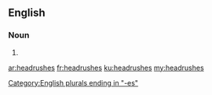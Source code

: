 ==English==

===Noun===
{{head|en}}

# {{plural of|headrush}}

[[Category:English plurals ending in "-es"]]

[[ar:headrushes]]
[[fr:headrushes]]
[[ku:headrushes]]
[[my:headrushes]]